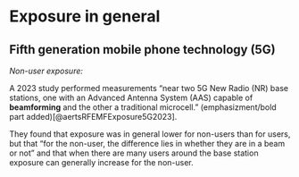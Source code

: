 # Exposure in general

## Fifth generation mobile phone technology (5G)

*Non-user exposure:*

A 2023 study performed measurements "near two 5G New Radio (NR) base stations, one with an Advanced Antenna System (AAS) capable of **beamforming** and the other a traditional microcell." (emphasizment/bold part added)[@aertsRFEMFExposure5G2023].

They found that exposure was in general lower for non-users than for users, but that "for the non-user, the difference lies in whether they are in a beam or not" and that when there are many users around the base station exposure can generally increase for the non-user.


